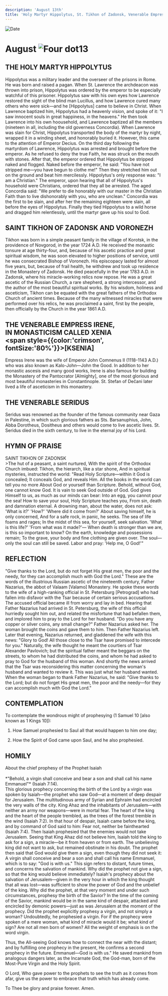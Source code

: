 ```yaml
---
description: 'August 13th'
title: 'Holy Martyr Hippolytus, St. Tikhon of Zadonsk, Venerable Empress Irene, Venerable Seridus'
---
```


<CustomPaginator />
<RunningHead />

<Image src="/title-imprint.png" height={68} width={50} alt="Date" className="title-imprint"/>

# <div id="date">August <Image className="four-dot" src="/four-dot.png" height={15} width={15} alt="Four dot" />13</div>

## THE HOLY MARTYR HIPPOLYTUS

Hippolytus was a military leader and the overseer of the prisons in Rome. He was born and raised a pagan. When St. Lawrence the archdeacon was thrown into prison, Hippolytus was ordered by the emperor to be especially watchful of this prisoner. Hippolytus saw with his own eyes how Lawrence restored the sight of the blind man Lucillus, and how Lawrence cured many others who were sick—and he [Hippolytus] came to believe in Christ. When Lawrence baptized him, Hippolytus had a heavenly vision, and spoke of it: "I saw innocent souls in great happiness, in the heavens." He then took Lawrence into his own hoousehold, and Lawrence baptized all the members (nineteen in all, including the old governess Concordia). When Lawrence was slain for Christ, Hippolytus transported the body of the martyr by night, wrapped it in a winding sheet, and honorably buried it. However, this came to the attention of Emperor Decius. On the third day following the martyrdom of Lawrence, Hippolytus was arrested and brought before the emperor. As he refused to deny the true Faith, he was struck on the mouth with stones. After that, the emperor ordered that Hippolytus be stripped naked and flogged. Naked before the emperor, he said: "You have not stripped me—you have begun to clothe me!" Then they stretched him out on the ground and beat him mercilessly. Hippolytus's only response was: "I am a Christian." The emperor, upon hearing that all of Hippolytus's household were Christians, ordered that they all be arrested. The aged Concordia said: "We prefer to die honorably with our master in the Christian Faith than to live dishonorably with you, who are unclean." Concordia was the first to be slain, and after her the remaining eighteen were slain, all before the eyes of Hippolytus. Finally they tied Hippolytus to a wild horse and dragged him relentlessly, until the martyr gave up his soul to God.

## SAINT TIKHON OF ZADONSK AND VORONEZH

Tikhon was born in a simple peasant family in the village of Korotsk, in the providence of Novgorod, in the year 1724 A.D. He received the monastic tonsure at age thirty-four, and, because of his ascetic practice and great spiritual wisdom, he was soon elevated to higher positions of service, until he was consecrated Bishop of Voronezh. His episcopacy lasted for almost five years, but, because of frail health, he withdrew and took up residence in the Monastery of Zadonsk. He died peacefully in the year 1783 A.D. in Zadonsk, where his miracle-working relics now repose. He was a great ascetic of the Russian Church, a rare shepherd, a strong intercessor, and the author of the most beautiful spiritual works. By his wisdom, holiness and asceticism, Tikhon can be equated with the great fathers of the Orthodox Church of ancient times. Because of the many witnessed miracles that were performed over his relics, he was proclaimed a saint, first by the people, then officially by the Church in the year 1861 A.D.

## THE VENERABLE EMPRESS IRENE,<br />IN MONASTICISM CALLED XENIA <br /><span style={{color:'crimson', fontSize:'80%'}}>[KSENIA]</span>

Empress Irene was the wife of Emperor John Comnenus II (1118-1143 A.D.) who was also known as Kalo-John—John the Good. In addition to her monastic ascesis and many good works, Irene is also famous for building the Monastery of the Pantocrator [Almighty], one of the most glorious and most beautiful monasteries in Constantinople. St. Stefan of Dečani later lived a life of asceticism in this monastery.

## THE VENERABLE SERIDUS

Seridus was renowned as the founder of the famous community near Gaza in Palestine, in which such glorious fathers as Sts. Barsanuphius, John, Abba Dorotheus, Dositheus and others would come to live ascetic lives. St. Seridus died in the sixth century, to live in the eternal joy of his Lord.


## HYMN OF PRAISE
<div style={{textAlign:'center', color:'crimson', fontWeight:'bold'}}>
SAINT TIKHON OF ZADONSK
</div>
>The hut of a peasant, a saint nurtured,  
With the spirit of the Orthodox Church imbued:  
Tikhon, the hierarch, like a star shone,  
And in spiritual mysteries, instructed the world:  
"Read Holy Scripture—within it God is concealed;  
It conceals God, and reveals Him.  
All the books in the world can tell you no more  
About God or yourself than Scripture.  
Behold, without God, one cannot know God.  
It is vain to seek God outside of God.  
God gives Himself to us, as much as our minds can bear:  
Into an egg, you cannot pour the sea!  
How to save your soul, Holy Scripture teaches you,  
From sin, death and damnation eternal.  
A drowning man, about the water, does not ask:  
'What is it?' 'How?' 'Where did it come from?'  
About saving himself, he is only concerned,  
And for a safe rock, in panic, he seeks.  
The sea of life foams and rages;  
In the midst of this sea, for yourself, seek salvation.  
'What is this life?' 'From what was it made?'—  
When death is stronger than we are, is this so important to know?  
On the earth, knowledge and possessions remain;  
To the grave, your body and fine clothing are given over.  
The soul—only the soul can still be saved.  
Labor and pray: 'Help me, O God!'"  


## REFLECTION

"Give thanks to the Lord, but do not forget His great men, the poor and the needy, for they can accomplish much with God the Lord." These are the words of the illustrious Russian ascetic of the nineteenth century, Father Nazarius, the abbot of Valaam [Valamo] Monastery. He spoke these words to the wife of a high-ranking official in St. Petersburg [Petrograd] who had fallen into disfavor with the Tsar because of certain serious accusations. The accused official became ill from worry and lay in bed. Hearing that Father Nazarius had arrived in St. Petersburg, the wife of this official hurriedly sought him out, and related the misfortune that had befallen them, and implored him to pray to the Lord for her husband. "Do you have any copper or silver coins, any small change?" Father Nazarius asked her. The woman brought the coins and gave them to him. Then Father Nazarius left. Later that evening, Nazarius returned, and gladdened the wife with this news: "Glory to God! All those close to the Tsar have promised to intercede for you." Naturally, the wife thought he meant the courtiers of Tsar Alexander Pavlovich; but the spiritual father meant the beggars on the streets, to whom he had distributed the coins, and whom he had asked to pray to God for the husband of this woman. And shortly the news arrived that the Tsar was reconsidering this matter concerning the woman's husband and wanted to review it. This was just what her husband wanted. When the woman began to thank Father Nazarius, he said: "Give thanks to the Lord; but do not forget His great men, the poor and the needy—for they can accomplish much with God the Lord."


## CONTEMPLATION

To contemplate the wondrous might of prophesying (1 Samuel 10 [also known as 1 Kings 10]):

1. How Samuel prophesied to Saul all that would happen to him one day;

2. How the Spirit of God came upon Saul, and he also prophesied.


## HOMILY
<div style={{textAlign:'center', color:'crimson', fontWeight:'bold'}}>
About the chief prophesy of the Prophet Isaiah
</div>
<br />
<div style={{textAlign:'right'}}>
*"Behold, a virgin shall conceive and bear a son and shall call his name Emmanuel"* (Isaiah 7:14).
</div>
This glorious prophecy concerning the birth of the Lord by a virgin was spoken by Isaiah—the prophet who saw God—at a moment of deep despair for Jerusalem. The multitudinous army of Syrian and Ephraim had encircled the very walls of the city. King Ahaz and the inhabitants of Jerusalem—with neither an army nor weapons—were in mortal fear. The heart of the king and the heart of the people trembled, as the trees of the forest tremble in the wind (Isaiah 7:2). In that hour of despair, Isaiah came before the king, and by command of God said to him: Fear not, neither be fainthearted (Isaiah 7:4). Then Isaiah prophesied that the enemies would not take Jerusalem. Seeing that King Ahaz did not believe him, Isaiah told the king to ask for a sign, a miracle—be it from heaven or from earth. The unbelieving king did not want to ask, but remained obstinate in his doubt. The prophet then said that God would give them a sign, even though they did not seek it: A virgin shall conceive and bear a son and shall call his name Emmanuel, which is to say: "God is with us." This sign refers to distant, future times, and concerns the salvation of mankind. Why did the prophet not give a sign, so that the king would believe immediately? Isaiah's prophecy about the salvation of Jerusalem—given in the very hour in which the king thought that all was lost—was sufficient to show the power of God and the unbelief of the king. Why did the prophet, at that very moment and under such circumstances, prophesy the birth of the Savior? In the time of the coming of the Savior, mankind would be in the same kind of despair, attacked and encircled by demonic powers—just as was Jerusalem at the moment of the prophecy. Did the prophet explicitly prophesy a virgin, and not simply a woman? Undoubtedly, he prophesied a virgin. For if the prophecy were spoken of a mere woman, what kind of miracle would it be; what kind of sign? Are not all men born of women? All the weight of emphasis is on the word virgin.

Thus, the All-seeing God knows how to connect the near with the distant; and by fulfilling one prophecy in the present, He confirms a second prophecy in the future. Emmanuel—God is with us." He saved mankind from analogous dangers later, as the Incarnate God, the God-man, born of the Most-Pure Virgin and the Holy Spirit.

O Lord, Who gave power to the prophets to see the truth as it comes from afar, give us the power to embrace that truth which has already come.

To Thee be glory and praise forever. Amen.

